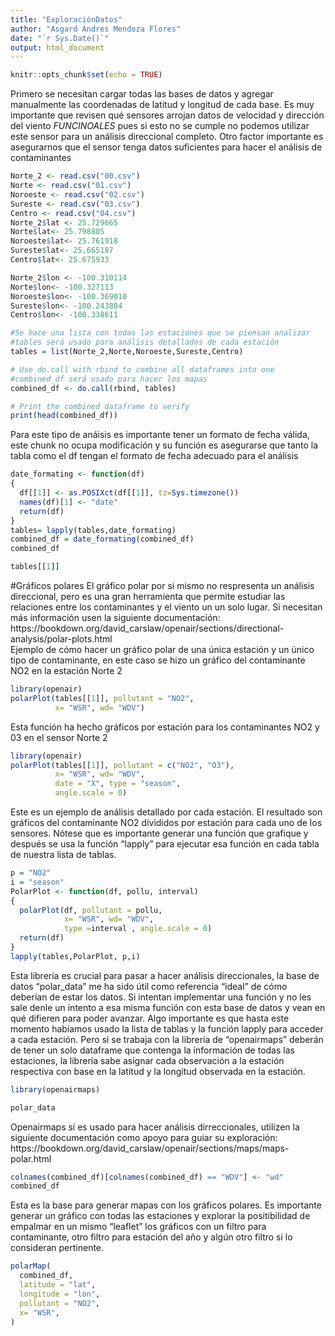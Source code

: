 ---
title: "ExploraciónDatos"
author: "Asgard Andres Mendoza Flores"
date: "`r Sys.Date()`"
output: html_document
---

```{r setup, include=FALSE}
knitr::opts_chunk$set(echo = TRUE)
```

Primero se necesitan cargar todas las bases de datos y agregar manualmente las coordenadas de latitud y longitud de cada base. 
Es muy importante que revisen qué sensores arrojan datos de velocidad y dirección del viento *FUNCINOALES* pues si esto no se cumple no podemos utilizar este sensor para un análisis direccional completo. Otro factor importante es asegurarnos que el sensor tenga datos suficientes para hacer el análisis de contaminantes 
```{r}
Norte_2 <- read.csv("00.csv")
Norte <- read.csv("01.csv")
Noroeste <- read.csv("02.csv")
Sureste <- read.csv("03.csv")
Centro <- read.csv("04.csv")
Norte_2$lat <- 25.729665
Norte$lat<- 25.798805
Noroeste$lat<- 25.761918
Sureste$lat<- 25.665187
Centro$lat<- 25.675933

Norte_2$lon <- -100.310114
Norte$lon<- -100.327113
Noroeste$lon<- -100.369010
Sureste$lon<- -100.243884
Centro$lon<- -100.338611

#Se hace una lista con todas las estaciones que se piensan analizar 
#tables será usado para análisis detallados de cada estación 
tables = list(Norte_2,Norte,Noroeste,Sureste,Centro)

# Use do.call with rbind to combine all dataframes into one
#combined_df será usado para hacer los mapas 
combined_df <- do.call(rbind, tables)

# Print the combined dataframe to verify
print(head(combined_df))
```

Para este tipo de anáisis es importante tener un formato de fecha válida, este chunk no ocupa modificación y su función es asegurarse que tanto la tabla como el df tengan el formato de fecha adecuado para el análisis
```{r}
date_formating <- function(df) 
{
  df[[1]] <- as.POSIXct(df[[1]], tz=Sys.timezone())
  names(df)[1] <- "date"
  return(df)
}
tables= lapply(tables,date_formating)
combined_df = date_formating(combined_df)
combined_df
```

```{r}
tables[[1]]
```
#Gráficos polares
El gráfico polar por si mismo no respresenta un análisis direccional, pero es una gran herramienta que permite estudiar las relaciones entre los contaminantes y el viento un un solo lugar. Si necesitan más información usen la siguiente documentación: https://bookdown.org/david_carslaw/openair/sections/directional-analysis/polar-plots.html   
Ejemplo de cómo hacer un gráfico polar de una única estación y un único tipo de contaminante, en este caso se hizo un gráfico del contaminante NO2 en la estación Norte 2
```{r}
library(openair)
polarPlot(tables[[1]], pollutant = "NO2",
          x= "WSR", wd= "WDV")
```
Esta función ha hecho gráficos por estación para los contaminantes NO2 y 03 en el sensor Norte 2 
```{r}
library(openair)
polarPlot(tables[[1]], pollutant = c("NO2", "O3"),
          x= "WSR", wd= "WDV",
          date = "X", type = "season",
          angle.scale = 0)
```
Este es un ejemplo de análisis detallado por cada estación. El resultado son gráficos del contaminante NO2 divididos por estación para cada uno de los sensores. Nótese que es importante generar una función que grafique y después se usa la función "lapply" para ejecutar esa función en cada tabla de nuestra lista de tablas. 
```{r}
p = "NO2"
i = "season"
PolarPlot <- function(df, pollu, interval) 
{
  polarPlot(df, pollutant = pollu,
            x= "WSR", wd= "WDV",
            type =interval , angle.scale = 0)
  return(df)
}
lapply(tables,PolarPlot, p,i)
```
Esta librería es crucial para pasar a hacer análisis direccionales, la base de datos "polar_data" me ha sido útil como referencia "ideal" de cómo deberían de estar los datos. Si intentan implementar una función y no les sale denle un intento a esa misma función con esta base de datos y vean en qué difieren para poder avanzar. Algo importante es que hasta este momento habíamos usado la lista de tablas y la función lapply para acceder a cada estación. Pero si se trabaja con la librería de "openairmaps" deberán de tener un solo dataframe que contenga la información de todas las estaciones, la librería sabe asignar cada observación a la estación respectiva con base en la latitud y la longitud observada en la estación. 
```{r}
library(openairmaps)

polar_data
```
Openairmaps sí es usado para hacer análisis dirreccionales, utilizen la siguiente documentación como apoyo para guiar su exploración: https://bookdown.org/david_carslaw/openair/sections/maps/maps-polar.html

```{r}
colnames(combined_df)[colnames(combined_df) == "WDV"] <- "wd"
combined_df
```
Esta es la base para generar mapas con los gráficos polares. Es importante generar un gráfico con todas las estaciones y explorar la positibilidad de empalmar en un mismo "leaflet" los gráficos con un filtro para contaminante, otro filtro para estación del año y algún otro filtro si lo consideran pertinente. 
```{r}
polarMap(
  combined_df,
  latitude = "lat",
  longitude = "lon",
  pollutant = "NO2",
  x= "WSR", 
)
```

